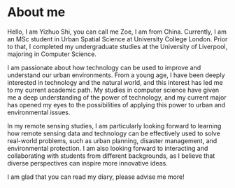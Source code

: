 # About me {.unnumbered}

Hello, I am Yizhuo Shi, you can call me Zoe, I am from China. Currently, I am an MSc student in Urban Spatial Science at University College London. Prior to that, I completed my undergraduate studies at the University of Liverpool, majoring in Computer Science.

I am passionate about how technology can be used to improve and understand our urban environments. From a young age, I have been deeply interested in technology and the natural world, and this interest has led me to my current academic path. My studies in computer science have given me a deep understanding of the power of technology, and my current major has opened my eyes to the possibilities of applying this power to urban and environmental issues.

In my remote sensing studies, I am particularly looking forward to learning how remote sensing data and technology can be effectively used to solve real-world problems, such as urban planning, disaster management, and environmental protection. I am also looking forward to interacting and collaborating with students from different backgrounds, as I believe that diverse perspectives can inspire more innovative ideas.

I am glad that you can read my diary, please advise me more!